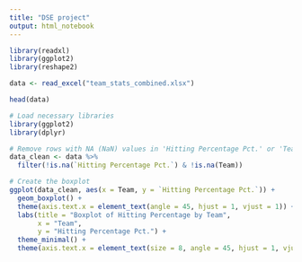 ```yaml
---
title: "DSE project"
output: html_notebook
---
```


```r
library(readxl)
library(ggplot2)
library(reshape2)
```
```r
data <- read_excel("team_stats_combined.xlsx")
```
```r
head(data)
```

```r
# Load necessary libraries
library(ggplot2)
library(dplyr)

# Remove rows with NA (NaN) values in 'Hitting Percentage Pct.' or 'Team' columns
data_clean <- data %>%
  filter(!is.na(`Hitting Percentage Pct.`) & !is.na(Team))

# Create the boxplot
ggplot(data_clean, aes(x = Team, y = `Hitting Percentage Pct.`)) +
  geom_boxplot() +
  theme(axis.text.x = element_text(angle = 45, hjust = 1, vjust = 1)) + # Adjust angle and position
  labs(title = "Boxplot of Hitting Percentage by Team",
       x = "Team",
       y = "Hitting Percentage Pct.") +
  theme_minimal() +
  theme(axis.text.x = element_text(size = 8, angle = 45, hjust = 1, vjust = 1))  # Smaller text size and angle
```




